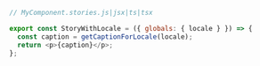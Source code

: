 ```js
// MyComponent.stories.js|jsx|ts|tsx

export const StoryWithLocale = ({ globals: { locale } }) => {
  const caption = getCaptionForLocale(locale);
  return <p>{caption}</p>;
};
```